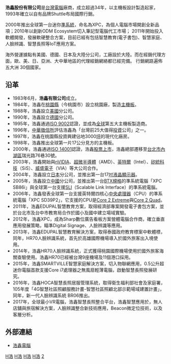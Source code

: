 {{Infobox Company
| company_name = 浩鑫股份有限公司
| company_name_en = Shuttle Inc.
| company_logo = [[File:ShuttleLogo.png|200px]]
| company_type = [[上市公司|上市公司]]
| company_slogan = 
| market_information = {{twse|2405}}<br>（2000年3月17日上市）
| abbreviated_name = 
| foundation = 1983年6月
| location = {{ROC}}[[臺灣省|臺灣省]][[台北市|台北市]][[內湖區|內湖區]]瑞光路76巷30號
| zip_code = 114
| area_served = 
| telephone_no = 
| key_people = 董事長：余麗娜<br>總經理：鄭瑋勳
| industry = 
| products = 
| services = 
| capital = 
| revenue = 
| operating_income = 
| profit = 
| market_value = 
| num_employees = 
| P/E ratio = 
| earnings per share = 
| accounting_period = 
| parent = 
| major_shareholder = 
| divisions = 
| subsid = [[美國|美國]]Shuttle Computer Group INC.

[[德國|德國]]Shuttle Computer Handels GES. M.B.H.

[[日本|日本]]Japan Shuttle Co., Ltd
| homepage = 
| footnotes = 
| width = 
}}

'''浩鑫股份有限公司'''是[[台灣|台灣]][[電腦|電腦]]廠商，成立超過34年，以主機板設計製造起家，1993年確立以自有品牌Shuttle布局國際行銷。

2000年推出全球第一台迷你[[準系統|準系統]]，命名為XPC，為個人電腦市場開創全新品項；2010年以創新ODM Ecosystem切入筆記型電腦代工市場；
2011年開始投入軟體開發，發展軟硬整合方案，目前已經有包括智慧教育(電子書包)、智慧家庭、人臉辨識、智慧長照等IoT應用方案。

海外營運據點有美國、德國、日本及大陸分公司，工廠設於大陸。而在經銷代理方面，歐、美、日、亞洲、大中華地區的代理經銷網絡都已經完備。
行銷網路遍佈五大洲 30個國家。

== 沿革 ==
* 1983年6月，'''浩鑫有限公司'''成立。
* 1984年，浩鑫在[[桃園市|桃園縣]]（今桃園市）設立桃園廠，製造[[主機板|主機板]]。
* 1988年，浩鑫設立[[美國|美國]]分公司。
* 1990年，浩鑫設立[[德國|德國]]分公司。
* 1995年，浩鑫通過[[ISO_9002|ISO 9002]]認證，並成為[[全球|全球]]第五大主機板製造商。
* 1996年，[[中華徵信所|中華徵信所]]評估浩鑫為「台灣前25大值得[[投資|投資]]公司」之一。
* 1997年，浩鑫在桃園縣投資興建佔地3000[[坪|坪]]的現代化廠房。
* 1998年，浩鑫推出全球第一片17公分見方的主機板。
* 2000年，浩鑫通過[[ISO_14001|ISO 14001]]認證，浩鑫[[股票上市|股票上市]]，浩鑫總部遷移至[[台北市|台北市]][[內湖區|內湖區]]瑞光路76巷30號。
* 2003年，浩鑫開始與[[nVIDIA|nVIDIA]]、[[超微半導體|超微半導體]]（AMD）、[[英特爾|英特爾]]（Intel）、[[矽統科技|矽統科技]]（SiS）、[[威盛電子|威盛電子]]（VIA）等大公司合作。
* 2004年，浩鑫設立[[日本|日本]]分公司，並推出第一台17[[吋|吋]][[液晶顯示器|液晶顯示器]]。
* 2005年，浩鑫設立[[中國|中國]]分公司，並推出第一台[[BTX規格|BTX規格]]的準系統電腦「XPC SB86i」與全球第一台支援[[SLI|SLI]]（Scalable Link Interface）的準系統電腦。
* 2006年，浩鑫發表全球第一台支援英特爾四核心[[中央處理器|中央處理器]]（CPU）的準系統電腦「XPC SD39P2」，它支援的CPU是[[Core_2_Extreme|Core 2 Extreme]]與[[Core_2_Quad|Core 2 Quad]]。
* 2011年，浩鑫EDUPAL智慧教育方案，取得經濟部專案開發電子書包方案，並於台北市及台中市教育局合作於國小及國中建立場域實驗。
* 2012年，浩鑫XPC，成為Sharp數位廣告看板方案營體電腦合作商，確立垂直應用發展策略，瞄準Digital Signage、人臉辨識等應用。
* 2013年，浩鑫EDUPAL智慧教育解決方案，取得泰國政府教育標案中軟體標，同年，HR70人臉辨識系統，首先於高雄國際機場導入於國外旅客出入境使用。
* 2014年，浩鑫HR70人臉辨識系統，正式獲得桃園國際機場使用於國外旅客海關查驗使用。浩鑫HR70已經被台灣9座機場及11個港口採用。
* 2015年，浩鑫SMARTVILLE智慧家庭解決方案，切入物聯網應用，0.5公升超迷你電腦首款支援Core i7處理器之無風扇輕薄電腦，啟動智慧長照發展研究。
* 2016年，浩鑫HOCA智慧長照居服管理系統，取得衛生福利部社會及家庭署，105年度「4G智慧社區照顧服務計畫-智慧社區照顧北部示範場域建置計畫」，同年，新一代人臉辨識系統 BR06推出。
* 2017年，全球最小VR電腦，浩鑫智慧長照整合平台，浩鑫智慧應用於，無人店舖與旅宿解決方案，人臉辨識整合新技術應用，Beacon微定位技術，以及客層分析。

== 外部連結 ==
*[http://www.shuttle.com/LandingPage?LOCATION_Code=TW 浩鑫電腦] {{Wayback|url=http://www.shuttle.com/LandingPage?LOCATION_Code=TW |date=20200306063913 }}

[[Category:主板製造商|H浩]]
[[Category:台灣電子公司|H浩]]
[[Category:總部位於內湖區的工商業機構|H浩]]
[[Category:1983年成立的公司|H浩]]
[[Category:臺灣證券交易所上市公司|2]]